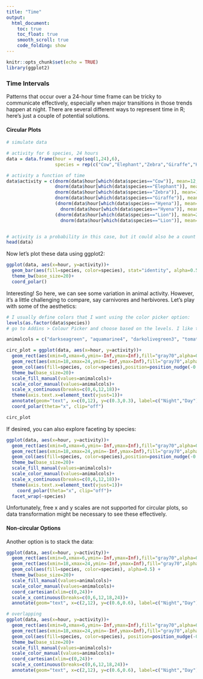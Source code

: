```yaml
---
title: "Time"
output: 
  html_document:
    toc: true
    toc_float: true
    smooth_scroll: true
    code_folding: show
---
```



```r
knitr::opts_chunk$set(echo = TRUE)
library(ggplot2)
```



### Time Intervals {.tabset}

Patterns that occur over a 24-hour time frame can be tricky to communicate effectively, especially when major transitions in those trends happen at night. There are several different ways to represent time in R; here's just a couple of potential solutions.

#### Circular Plots

```r
# simulate data

# activity for 6 species, 24 hours
data = data.frame(hour = rep(seq(1,24),6),
                  species = rep(c("Cow","Elephant","Zebra","Giraffe","Hyena","Lion"), each=24))

# activity a function of time
data$activity = c(dnorm(data$hour[which(data$species=="Cow")], mean=12, sd=2), 
                  dnorm(data$hour[which(data$species=="Elephant")], mean=14, sd=5),
                  dnorm(data$hour[which(data$species=="Zebra")], mean=10, sd=3),
                  dnorm(data$hour[which(data$species=="Giraffe")], mean=15, sd=1),
                  (dnorm(data$hour[which(data$species=="Hyena")], mean=4, sd=2)+
                    dnorm(data$hour[which(data$species=="Hyena")], mean=20, sd=2))/2,
                  (dnorm(data$hour[which(data$species=="Lion")], mean=2, sd=2)+
                    dnorm(data$hour[which(data$species=="Lion")], mean=24, sd=2))/2)


# activity is a probability in this case, but it could also be a count etc.
head(data)

```


Now let's plot these data using ggplot2:

```r

ggplot(data, aes(x=hour, y=activity))+
  geom_bar(aes(fill=species, color=species), stat="identity", alpha=0.5) +
  theme_bw(base_size=20)+
  coord_polar()


```

Interesting! So here, we can see some variation in animal activity. However, it's a little challenging to compare, say carnivores and herbivores. Let's play with some of the aesthetics:

```r

# I usually define colors that I want using the color picker option:
levels(as.factor(data$species))
# go to Addins > Colour Picker and choose based on the levels. I like to return color names

animalcols = c("darkseagreen", "aquamarine4", "darkolivegreen3", "tomato2", "firebrick", "lightgoldenrod3")

circ_plot = ggplot(data, aes(x=hour, y=activity))+
  geom_rect(aes(xmin=0,xmax=6,ymin=-Inf,ymax=Inf),fill="gray70",alpha=0.1)+
  geom_rect(aes(xmin=18,xmax=24,ymin=-Inf,ymax=Inf),fill="gray70",alpha=0.1)+
  geom_col(aes(fill=species, color=species),position=position_nudge(-0.5),alpha=0.3,width=1) +
  theme_bw(base_size=20)+
  scale_fill_manual(values=animalcols)+
  scale_color_manual(values=animalcols)+
  scale_x_continuous(breaks=c(0,6,12,18))+
  theme(axis.text.x=element_text(vjust=1))+
  annotate(geom="text", x=c(0,12), y=c(0.3,0.3), label=c("Night","Day"), size=5)+
  coord_polar(theta="x", clip="off")

circ_plot
```


If desired, you can also explore faceting by species:

```r
ggplot(data, aes(x=hour, y=activity))+
  geom_rect(aes(xmin=0,xmax=6,ymin=-Inf,ymax=Inf),fill="gray70",alpha=0.1)+
  geom_rect(aes(xmin=18,xmax=24,ymin=-Inf,ymax=Inf),fill="gray70",alpha=0.1)+
  geom_col(aes(fill=species, color=species),position=position_nudge(-0.5),alpha=0.3,width=1) +
  theme_bw(base_size=20)+
  scale_fill_manual(values=animalcols)+
  scale_color_manual(values=animalcols)+
  scale_x_continuous(breaks=c(0,6,12,18))+
  theme(axis.text.x=element_text(vjust=1))+
    coord_polar(theta="x", clip="off")+
  facet_wrap(~species) 
```

Unfortunately, free x and y scales are not supported for circular plots, so data transformation might be necessary to see these effectively.


#### Non-circular Options

Another option is to stack the data:

```r
ggplot(data, aes(x=hour, y=activity))+
  geom_rect(aes(xmin=0,xmax=6,ymin=-Inf,ymax=Inf),fill="gray70",alpha=0.1)+
  geom_rect(aes(xmin=18,xmax=24,ymin=-Inf,ymax=Inf),fill="gray70",alpha=0.1)+
  geom_col(aes(fill=species, color=species), alpha=0.5) +
  theme_bw(base_size=20)+
  scale_fill_manual(values=animalcols)+
  scale_color_manual(values=animalcols)+
  coord_cartesian(xlim=c(0,24))+
  scale_x_continuous(breaks=c(0,6,12,18,24))+
  annotate(geom="text", x=c(2,12), y=c(0.6,0.6), label=c("Night","Day"), size=5)

# overlapping
ggplot(data, aes(x=hour, y=activity))+
  geom_rect(aes(xmin=0,xmax=6,ymin=-Inf,ymax=Inf),fill="gray70",alpha=0.1)+
  geom_rect(aes(xmin=18,xmax=24,ymin=-Inf,ymax=Inf),fill="gray70",alpha=0.1)+
  geom_col(aes(fill=species, color=species), position=position_nudge(-0.5),alpha=0.3) +
  theme_bw(base_size=20)+
  scale_fill_manual(values=animalcols)+
  scale_color_manual(values=animalcols)+
  coord_cartesian(xlim=c(0,24))+
  scale_x_continuous(breaks=c(0,6,12,18,24))+
  annotate(geom="text", x=c(2,12), y=c(0.6,0.6), label=c("Night","Day"), size=5)

```


